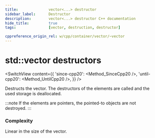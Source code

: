 ```yaml
---
title:				vector<...> destructor
sidebar_label:		Destructor
description:		vector<...> destructor C++ documentation
hide_title:			true
tags:				[vector, destruction, destructor]

cppreference_origin_rel: w/cpp/container/vector/~vector
---
```



<!-- destructors -->

# std::vector destructors

<SwitchView content={{
	'since-cpp20': <Method_SinceCpp20 />,
	'until-cpp20': <Method_UntilCpp20 />,
}} />

Destructs the vector. The destructors of the elements are called and the used storage is deallocated. 

:::note
If the elements are pointers, the pointed-to objects are not destroyed.
:::

### Complexity

Linear in the size of the vector.